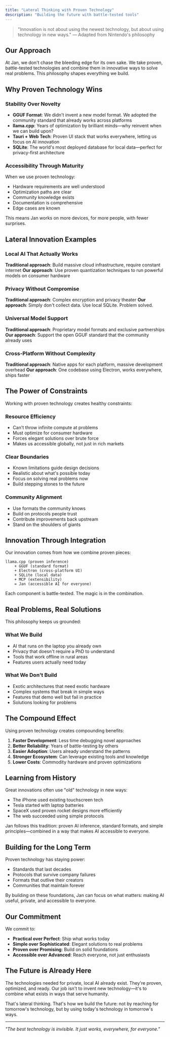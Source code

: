 ```yaml
---
title: "Lateral Thinking with Proven Technology"
description: "Building the future with battle-tested tools"
---
```


> "Innovation is not about using the newest technology, but about using technology in new ways." — Adapted from Nintendo's philosophy

## Our Approach

At Jan, we don't chase the bleeding edge for its own sake. We take proven, battle-tested technologies and combine them in innovative ways to solve real problems. This philosophy shapes everything we build.

## Why Proven Technology Wins

### Stability Over Novelty
- **GGUF Format**: We didn't invent a new model format. We adopted the community standard that already works across platforms
- **llama.cpp**: Years of optimization by brilliant minds—why reinvent when we can build upon?
- **Tauri + Web Tech**: Proven UI stack that works everywhere, letting us focus on AI innovation
- **SQLite**: The world's most deployed database for local data—perfect for privacy-first architecture

### Accessibility Through Maturity
When we use proven technology:
- Hardware requirements are well understood
- Optimization paths are clear
- Community knowledge exists
- Documentation is comprehensive
- Edge cases are known

This means Jan works on more devices, for more people, with fewer surprises.

## Lateral Innovation Examples

### Local AI That Actually Works
**Traditional approach**: Build massive cloud infrastructure, require constant internet
**Our approach**: Use proven quantization techniques to run powerful models on consumer hardware

### Privacy Without Compromise
**Traditional approach**: Complex encryption and privacy theater
**Our approach**: Simply don't collect data. Use local SQLite. Problem solved.

### Universal Model Support
**Traditional approach**: Proprietary model formats and exclusive partnerships
**Our approach**: Support the open GGUF standard that the community already uses

### Cross-Platform Without Complexity
**Traditional approach**: Native apps for each platform, massive development overhead
**Our approach**: One codebase using Electron, works everywhere, ships faster

## The Power of Constraints

Working with proven technology creates healthy constraints:

### Resource Efficiency
- Can't throw infinite compute at problems
- Must optimize for consumer hardware
- Forces elegant solutions over brute force
- Makes us accessible globally, not just in rich markets

### Clear Boundaries
- Known limitations guide design decisions
- Realistic about what's possible today
- Focus on solving real problems now
- Build stepping stones to the future

### Community Alignment
- Use formats the community knows
- Build on protocols people trust
- Contribute improvements back upstream
- Stand on the shoulders of giants

## Innovation Through Integration

Our innovation comes from how we combine proven pieces:

```
llama.cpp (proven inference)
    + GGUF (standard format)
    + Electron (cross-platform UI)
    + SQLite (local data)
    + MCP (extensibility)
    = Jan (accessible AI for everyone)
```

Each component is battle-tested. The magic is in the combination.

## Real Problems, Real Solutions

This philosophy keeps us grounded:

### What We Build
- AI that runs on the laptop you already own
- Privacy that doesn't require a PhD to understand
- Tools that work offline in rural areas
- Features users actually need today

### What We Don't Build
- Exotic architectures that need exotic hardware
- Complex systems that break in simple ways
- Features that demo well but fail in practice
- Solutions looking for problems

## The Compound Effect

Using proven technology creates compounding benefits:

1. **Faster Development**: Less time debugging novel approaches
2. **Better Reliability**: Years of battle-testing by others
3. **Easier Adoption**: Users already understand the patterns
4. **Stronger Ecosystem**: Can leverage existing tools and knowledge
5. **Lower Costs**: Commodity hardware and proven optimizations

## Learning from History

Great innovations often use "old" technology in new ways:
- The iPhone used existing touchscreen tech
- Tesla started with laptop batteries
- SpaceX used proven rocket designs more efficiently
- The web succeeded using simple protocols

Jan follows this tradition: proven AI inference, standard formats, and simple principles—combined in a way that makes AI accessible to everyone.

## Building for the Long Term

Proven technology has staying power:
- Standards that last decades
- Protocols that survive company failures
- Formats that outlive their creators
- Communities that maintain forever

By building on these foundations, Jan can focus on what matters: making AI useful, private, and accessible to everyone.

## Our Commitment

We commit to:
- **Practical over Perfect**: Ship what works today
- **Simple over Sophisticated**: Elegant solutions to real problems
- **Proven over Promising**: Build on solid foundations
- **Accessible over Advanced**: Reach everyone, not just enthusiasts

## The Future is Already Here

The technologies needed for private, local AI already exist. They're proven, optimized, and ready. Our job isn't to invent new technology—it's to combine what exists in ways that serve humanity.

That's lateral thinking. That's how we build the future: not by reaching for tomorrow's technology, but by using today's technology in tomorrow's ways.

---

*"The best technology is invisible. It just works, everywhere, for everyone."*
